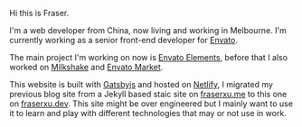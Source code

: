 Hi this is Fraser.

I'm a web developer from China, now living and working in Melbourne. I'm currently working as a senior front-end developer for [Envato](https://envato.com).

The main project I'm working on now is [Envato Elements](https://elements.envato.com/), before that I also worked on [Milkshake](https://milkshake.app/) and [Envato Market](https://themeforest.net).

This website is built with [Gatsbyjs](http://gatsbyjs.org/) and hosted on [Netlify](https://netlify.com/), I migrated my previous blog site from a Jekyll based staic site on [fraserxu.me](https://fraserxu.me) to this one on [fraserxu.dev](https://fraserxu.dev). This site might be over engineered but I mainly want to use it to learn and play with different technologies that may or not use in work.
